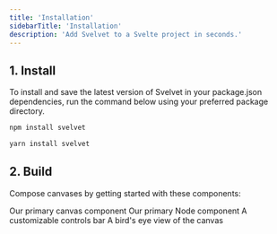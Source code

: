 ```yaml
---
title: 'Installation'
sidebarTitle: 'Installation'
description: 'Add Svelvet to a Svelte project in seconds.'
---
```


## 1. Install

To install and save the latest version of Svelvet in your package.json dependencies, run the command below using your preferred package directory.

<CodeGroup>

```sh npm
npm install svelvet
```

```sh yarn
yarn install svelvet
```

</CodeGroup>

## 2. Build

Compose canvases by getting started with these components:

<CardGroup>
  <Card
    title="Svelvet"
    iconType="duotone"
    icon="diagram-project"
    href="/components/svelvet"
  >
    Our primary canvas component
  </Card>
  <Card
    title="Node"
    iconType="duotone"
    icon="diagram-subtask"
    href="/components/node"
  >
    Our primary Node component
  </Card>
  <Card
    title="Controls"
    iconType="duotone"
    icon="magnifying-glass-plus"
    href="/components/controls"
  >
    A customizable controls bar
  </Card>
  <Card
    title="Minimap"
    icon="map"
    iconType="duotone"
    href="/components/minimap"
  >
    A bird's eye view of the canvas
  </Card>
</CardGroup>
